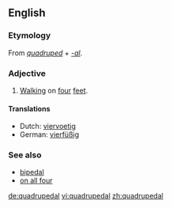 ==English==
===Etymology===
From ''[[quadruped]]'' + ''[[-al]]''.
===Adjective===
{{en-adj|-}}
# [[walk|Walking]] on [[four]] [[feet]].

====Translations====
{{top}}
*Dutch: [[viervoetig]]
*German: [[vierfüßig]]
{{mid}}
{{bottom}}

===See also===
*[[bipedal]]
*[[on all four]]

[[de:quadrupedal]]
[[vi:quadrupedal]]
[[zh:quadrupedal]]